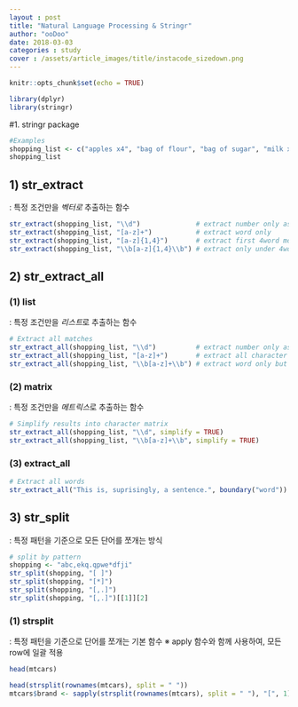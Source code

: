 ```yaml
---
layout : post
title: "Natural Language Processing & Stringr"
author: "ooDoo"
date: 2018-03-03
categories : study
cover : /assets/article_images/title/instacode_sizedown.png
---
```


```r
knitr::opts_chunk$set(echo = TRUE)

library(dplyr)
library(stringr)
```


#1. stringr package
```r
#Examples
shopping_list <- c("apples x4", "bag of flour", "bag of sugar", "milk x2")
shopping_list
```


## 1) str_extract
: 특정 조건만을 *벡터로* 추출하는 함수
```r
str_extract(shopping_list, "\\d")              # extract number only as character type
str_extract(shopping_list, "[a-z]+")           # extract word only 
str_extract(shopping_list, "[a-z]{1,4}")       # extract first 4word mong character
str_extract(shopping_list, "\\b[a-z]{1,4}\\b") # extract only under 4word among character
```


## 2) str_extract_all
### (1) list
: 특정 조건만을 *리스트*로 추출하는 함수
```r
# Extract all matches
str_extract_all(shopping_list, "\\d")          # extract number only as list
str_extract_all(shopping_list, "[a-z]+")       # extract all character only as list
str_extract_all(shopping_list, "\\b[a-z]+\\b") # extract word only but execpt word pated with numbe r as list
```


### (2) matrix
: 특정 조건만을 *메트릭스*로 추출하는 함수
```r
# Simplify results into character matrix
str_extract_all(shopping_list, "\\d", simplify = TRUE)
str_extract_all(shopping_list, "\\b[a-z]+\\b", simplify = TRUE)
```


### (3) extract_all
```r
# Extract all words
str_extract_all("This is, suprisingly, a sentence.", boundary("word"))
```

## 3) str_split  
: 특정 패턴을 기준으로 모든 단어를 쪼개는 방식
```r
# split by pattern
shopping <- "abc,ekq.qpwe*dfji"
str_split(shopping, "[ ]")
str_split(shopping, "[*]")
str_split(shopping, "[,.]")
str_split(shopping, "[,.]")[[1]][2]
```


### (1) strsplit
 : 특정 패턴을 기준으로 단어를 쪼개는 기본 함수
 ※ apply 함수와 함께 사용하여, 모든 row에 일괄 적용 
```r
head(mtcars)

head(strsplit(rownames(mtcars), split = " "))
mtcars$brand <- sapply(strsplit(rownames(mtcars), split = " "), "[", 1)
```

  